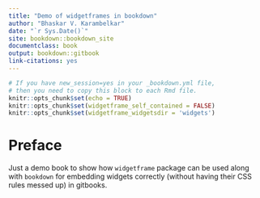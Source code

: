 ```yaml
---
title: "Demo of widgetframes in bookdown"
author: "Bhaskar V. Karambelkar"
date: "`r Sys.Date()`"
site: bookdown::bookdown_site
documentclass: book
output: bookdown::gitbook
link-citations: yes
---
```


```r
# If you have new_session=yes in your _bookdown.yml file,
# then you need to copy this block to each Rmd file.
knitr::opts_chunk$set(echo = TRUE)
knitr::opts_chunk$set(widgetframe_self_contained = FALSE)
knitr::opts_chunk$set(widgetframe_widgetsdir = 'widgets')
```

# Preface {-}

Just a demo book to show how `widgetframe` package can be used along with `bookdown` for embedding widgets correctly (without having their CSS rules messed up) in gitbooks.

